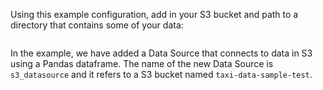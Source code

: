 
Using this example configuration, add in your S3 bucket and path to a directory that contains some of your data:

```python title="Python" name="docs/docusaurus/docs/snippets/aws_cloud_storage_pandas.py add_s3_datasource"
```

In the example, we have added a Data Source that connects to data in S3 using a Pandas dataframe. The name of
the new Data Source is ``s3_datasource`` and it refers to a S3 bucket named ``taxi-data-sample-test``.
